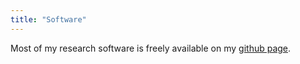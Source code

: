 ```yaml
---
title: "Software"
---
```


Most of my research software is freely available on my [github page](https://github.com/sje30).
